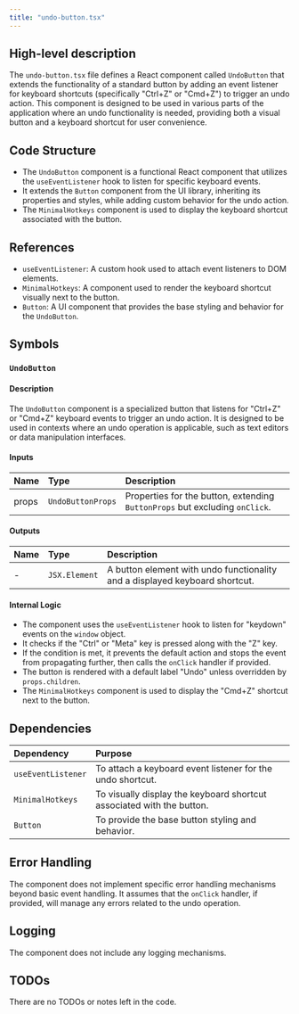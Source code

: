 ```yaml
---
title: "undo-button.tsx"
---
```


## High-level description

The `undo-button.tsx` file defines a React component called `UndoButton` that extends the functionality of a standard button by adding an event listener for keyboard shortcuts (specifically "Ctrl+Z" or "Cmd+Z") to trigger an undo action. This component is designed to be used in various parts of the application where an undo functionality is needed, providing both a visual button and a keyboard shortcut for user convenience.

## Code Structure

- The `UndoButton` component is a functional React component that utilizes the `useEventListener` hook to listen for specific keyboard events.
- It extends the `Button` component from the UI library, inheriting its properties and styles, while adding custom behavior for the undo action.
- The `MinimalHotkeys` component is used to display the keyboard shortcut associated with the button.

## References

- `useEventListener`: A custom hook used to attach event listeners to DOM elements.
- `MinimalHotkeys`: A component used to render the keyboard shortcut visually next to the button.
- `Button`: A UI component that provides the base styling and behavior for the `UndoButton`.

## Symbols

### `UndoButton`
#### Description
The `UndoButton` component is a specialized button that listens for "Ctrl+Z" or "Cmd+Z" keyboard events to trigger an undo action. It is designed to be used in contexts where an undo operation is applicable, such as text editors or data manipulation interfaces.

#### Inputs
| Name | Type | Description |
|:-----|:-----|:------------|
| props | `UndoButtonProps` | Properties for the button, extending `ButtonProps` but excluding `onClick`. |

#### Outputs
| Name | Type | Description |
|:-----|:-----|:------------|
| - | `JSX.Element` | A button element with undo functionality and a displayed keyboard shortcut. |

#### Internal Logic
- The component uses the `useEventListener` hook to listen for "keydown" events on the `window` object.
- It checks if the "Ctrl" or "Meta" key is pressed along with the "Z" key.
- If the condition is met, it prevents the default action and stops the event from propagating further, then calls the `onClick` handler if provided.
- The button is rendered with a default label "Undo" unless overridden by `props.children`.
- The `MinimalHotkeys` component is used to display the "Cmd+Z" shortcut next to the button.

## Dependencies

| Dependency | Purpose |
|:-----------|:--------|
| `useEventListener` | To attach a keyboard event listener for the undo shortcut. |
| `MinimalHotkeys` | To visually display the keyboard shortcut associated with the button. |
| `Button` | To provide the base button styling and behavior. |

## Error Handling

The component does not implement specific error handling mechanisms beyond basic event handling. It assumes that the `onClick` handler, if provided, will manage any errors related to the undo operation.

## Logging

The component does not include any logging mechanisms.

## TODOs

There are no TODOs or notes left in the code.